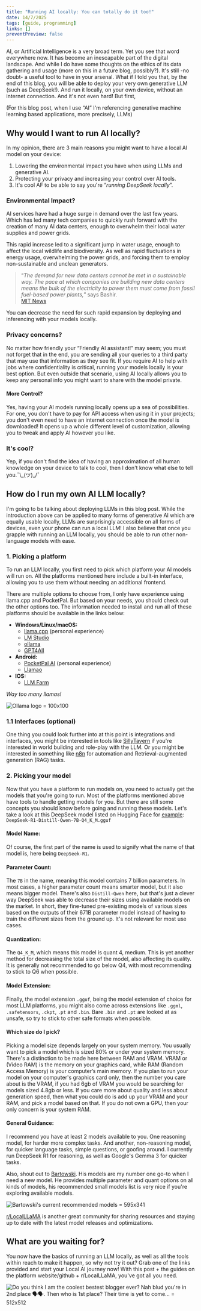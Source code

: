 ```yaml
---
title: "Running AI locally: You can totally do it too!"
date: 14/7/2025
tags: [guide, programming]
links: []
preventPreview: false
---
```

AI, or Artificial Intelligence is a very broad term. Yet you see that word everywhere now. It has become an inescapable part of the digital landscape. And while I do have some thoughts on the ethics of its data gathering and usage (more on this in a future blog, possibly?). It's still -no doubt- a useful tool to have in your arsenal. What if I told you that, by the end of this blog, you will be able to deploy your very own generative LLM (such as DeepSeek!). And run it locally, on your own device, without an internet connection. And it's not even hard! But first,

(For this blog post, when I use “AI” I'm referencing generative machine learning based applications, more precisely, LLMs)
## Why would I want to run AI locally?
In my opinion, there are 3 main reasons you might want to have a local AI model on your device:
1. Lowering the environmental impact you have when using LLMs and generative AI.
2. Protecting your privacy and increasing your control over AI tools.
3. It's cool AF to be able to say you're “*running DeepSeek locally*”.

### Environmental Impact?
AI services have had a huge surge in demand over the last few years. Which has led many tech companies to quickly rush forward with the creation of many AI data centers, enough to overwhelm their local water supplies and power grids.

This rapid increase led to a significant jump in water usage, enough to affect the local wildlife and biodiversity. As well as rapid fluctuations in energy usage, overwhelming the power grids, and forcing them to employ non-sustainable and unclean generators.

> “*The demand for new data centers cannot be met in a sustainable way. The pace at which companies are building new data centers means the bulk of the electricity to power them must come from fossil fuel-based power plants,*” says Bashir.\
> [MIT News](https://news.mit.edu/2025/explained-generative-ai-environmental-impact-0117)

You can decrease the need for such rapid expansion by deploying and inferencing with your models locally.
### Privacy concerns?
No matter how friendly your “Friendly AI assistant!” may seem; you must not forget that in the end, you are sending all your queries to a third party that may use that information as they see fit. If you require AI to help with jobs where confidentiality is critical, running your models locally is your best option. But even outside that scenario, using AI locally allows you to keep any personal info you might want to share with the model private.
#### More Control?
Yes, having your AI models running locally opens up a sea of possibilities. For one, you don't have to pay for API access when using it in your projects; you don't even need to have an internet connection once the model is downloaded! It opens up a whole different level of customization, allowing you to tweak and apply AI however you like.
### It's cool?
Yep, if you don't find the idea of having an approximation of all human knowledge on your device to talk to cool, then I don't know what else to tell you.¯\\\_(ツ)\_/¯
## How do I run my own AI LLM locally?
I'm going to be talking about deploying LLMs in this blog post. While the introduction above can be applied to many forms of generative AI which are equally usable locally, LLMs are surprisingly accessible on all forms of devices, even your phone can run a local LLM! I also believe that once you grapple with running an LLM locally, you should be able to run other non-language models with ease.
### 1. Picking a platform
To run an LLM locally, you first need to pick which platform your AI models will run on. All the platforms mentioned here include a built-in interface, allowing you to use them without needing an additional frontend.

There are multiple options to choose from, I only have experience using llama.cpp and PocketPal. But based on your needs, you should check out the other options too. The information needed to install and run all of these platforms should be available in the links below:

- **Windows/Linux/macOS:**
    - [llama.cpp](https://github.com/ggml-org/llama.cpp/) (personal experience)
    - [LM Studio](https://lmstudio.ai/)
    - [ollama](https://ollama.com/)
    - [GPT4All](https://gpt4all.io/)
- **Android:**
  - [PocketPal AI](https://play.google.com/store/apps/details?id=com.pocketpalai&pcampaignid=web_share) (personal experience)
  - [Llamao](https://play.google.com/store/apps/details?id=com.sandoche.llamao&pcampaignid=web_share)
- **IOS:**
  - [LLM Farm](https://apps.apple.com/us/app/llm-farm/id6461209867)

*Way too many llamas!*

![Ollama logo = 100x100](/images/running-ai-locally/ollama.png)
### 1.1 Interfaces (optional)
One thing you could look further into at this point is integrations and interfaces, you might be interested in tools like [SillyTavern](https://sillytavernai.com/) if you're interested in world building and role-play with the LLM. Or you might be interested in something like [n8n](https://n8n.io/) for automation and Retrieval-augmented generation (RAG) tasks.
### 2. Picking your model
Now that you have a platform to run models on, you need to actually get the models that you're going to run. Most of the platforms mentioned above have tools to handle getting models for you. But there are still some concepts you should know before going and running these models. Let's take a look at this DeepSeek model listed on Hugging Face for [example](https://huggingface.co/bartowski/DeepSeek-R1-Distill-Qwen-7B-GGUF):\
`DeepSeek-R1-Distill-Qwen-7B-Q4_K_M.gguf`
#### Model Name:
Of course, the first part of the name is used to signify what the name of that model is, here being `DeepSeek-R1`.
#### Parameter Count:
The `7B` in the name, meaning this model contains 7 billion parameters. In most cases, a higher parameter count means smarter model, but it also means bigger model. There's also `Distill-Qwen` here, but that's just a clever way DeepSeek was able to decrease their sizes using available models on the market. In short, they fine-tuned pre-existing models of various sizes based on the outputs of their 671B parameter model instead of having to train the different sizes from the ground up. It's not relevant for most use cases.
#### Quantization:
The `Q4_K_M`, which means this model is quant 4, medium. This is yet another method for decreasing the total size of the model, also affecting its quality. It is generally not recommended to go below Q4, with most recommending to stick to Q6 when possible.
#### Model Extension:
Finally, the model extension `.gguf`, being the model extension of choice for most LLM platforms, you might also come across extensions like `.ggml`, `.safetensors`, `.ckpt`, `.pt` and `.bin`. Bare `.bin` and `.pt` are looked at as unsafe, so try to stick to other safe formats when possible.

#### Which size do I pick?
Picking a model size depends largely on your system memory. You usually want to pick a model which is sized 80% or under your system memory. There's a distinction to be made here between RAM and VRAM. VRAM or (Video RAM) is the memory on your graphics card, while RAM (Random Access Memory) is your computer’s main memory. If you plan to run your model on your computer's graphics card only, then the number you care about is the VRAM, if you had 6gb of VRAM you would be searching for models sized 4.8gb or less. If you care more about quality and less about generation speed, then what you could do is add up your VRAM and your RAM, and pick a model based on that. If you do not own a GPU, then your only concern is your system RAM.
#### General Guidance:
I recommend you have at least 2 models available to you. One reasoning model, for harder more complex tasks. And another, non-reasoning model, for quicker language tasks, simple questions, or goofing around. I currently run DeepSeek R1 for reasoning, as well as Google's Gemma 3 for quicker tasks.

Also, shout out to [Bartowski](https://huggingface.co/bartowski). His models are my number one go-to when I need a new model. He provides multiple parameter and quant options on all kinds of models, his recommended small models list is very nice if you're exploring available models.

![Bartowski's current recommended models = 595x341](/images/running-ai-locally/recommended.png)

[r/LocalLLaMA](https://www.reddit.com/r/LocalLLaMA/) is another great community for sharing resources and staying up to date with the latest model releases and optimizations.
## What are you waiting for?
You now have the basics of running an LLM locally, as well as all the tools within reach to make it happen, so why not try it out? Grab one of the links provided and start your Local AI journey now! With this post + the guides on the platform website/github + r/LocalLLaMA, you've got all you need.

![Do you think I am the coolest bestest blogger ever? Nah blud you're in 2nd place 🗣️🗣️. Then who is 1st place? Their time is yet to come... = 512x512](/images/running-ai-locally/bestest.png)
